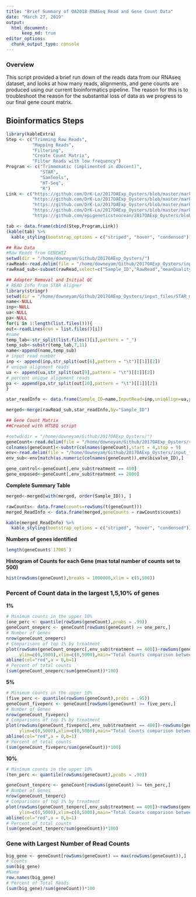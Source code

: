 ```yaml
---
title: "Brief Summary of OA2018 RNASeq Read and Gene Count Data"
date: "March 27, 2019"
output: 
  html_document:
      keep_md: true
editor_options: 
  chunk_output_type: console
---
```


### Overview
This script provided a brief run down of the reads data from our RNAseq dataset, and looks at how many reads, alignments, and gene counts are produced using our current bioinformatics pipeline. The reason for this is to troubleshoot the reason for the substantial loss of data as we progress to our final gene count matrix.

## Bioinformatics Steps
```r
library(kableExtra)
Step <- c("Trimming Raw Reads",
          "Mapping Reads",
          "Filtering",
          "Create Count Matrix",
          "Filter Reads with low frequency")
Program <- c("Trimmomatic (implimented in dDocent)",
             "STAR",
             "SamTools",
             "HT-Seq",
             "R")
Link <- c("https://github.com/DrK-Lo/2017OAExp_Oysters/blob/master/markdown_files/01B_CV17_RNA_Alignment_trimming.Rmd",
          "https://github.com/DrK-Lo/2017OAExp_Oysters/blob/master/markdown_files/01C_CV17_RNA_Alignment_ReadMapping.Rmd",
          "https://github.com/DrK-Lo/2017OAExp_Oysters/blob/master/markdown_files/01D_CV17_RNA_Alignment_Filtering.Rmd",
          "https://github.com/DrK-Lo/2017OAExp_Oysters/blob/master/markdown_files/02_CV17_RNA_createCountMatrix.Rmd",
          "https://github.com/epigeneticstoocean/2017OAExp_Oysters/blob/master/markdown_files/STAR_pipeline/03A_CV17_RNA_countFilteringandAnalysis.md")

tab <- data.frame(cbind(Step,Program,Link))
(kable(tab) %>%
  kable_styling(bootstrap_options = c("striped", "hover", "condensed")) -> s_table)
```
  
```r
## Raw Data
#Raw Reads from GENEWIZ
setwd(dir = "/home/downeyam/Github/2017OAExp_Oysters/")
rawRead<-read.delim(file = "/home/downeyam/Github/2017OAExp_Oysters/input_files/RNA/RNASeq_RawReadInfo_spaceDelim.txt",sep = " ",header = TRUE)
rawRead_sub<-subset(rawRead,select=c("Sample_ID","RawRead","meanQualityScore"))
```
  
```r
## Adapter Removal and Initial QC
# READ Info from STAR Aligner
library(stringr)
setwd(dir = "/home/downeyam/Github/2017OAExp_Oysters/input_files/STAR_metadata/temp/")
name<-NULL
inp<-NULL
ua<-NULL
pa<-NULL
for(i in 1:length(list.files())){
out<-readLines(con = list.files()[i])
#name
temp_lab<-str_split(list.files()[i],pattern = "_")
temp_sub<-substr(temp_lab,7,11)
name<-append(name,temp_sub)
# input read number
inp <- append(inp,str_split(out[6],pattern = "\t")[[1]][2])
# unique alignment reads
ua <- append(ua,str_split(out[9],pattern = "\t")[[1]][2])
# percent unique alignment reads
pa <- append(pa,str_split(out[10],pattern = "\t")[[1]][2])
}

star_readInfo <- data.frame(Sample_ID=name,InputRead=inp,uniqAlign=ua,perAlign=pa)

merged<-merge(rawRead_sub,star_readInfo,by="Sample_ID")
```
  
```r
## Gene Count Matrix
##Created with HTSEQ script

#setwd(dir = "/home/downeyam/Github/2017OAExp_Oysters/")
geneCount<-read.delim(file = "/home/downeyam/Github/2017OAExp_Oysters/results/C_virginica_gene_count_final.txt",sep = " ")
colnames(geneCount)<-substr(colnames(geneCount),start = 4,stop = 9)
env<-read.delim(file = "/home/downeyam/Github/2017OAExp_Oysters/input_files/Phenotype/trait_wc.csv",sep = ",")
env_sub<-env[match(as.numeric(colnames(geneCount)),env$bivalve_ID),]

gene_control<-geneCount[,env_sub$treatment == 400]
gene_exposed<-geneCount[,env_sub$treatment == 2800]
```
  
**Complete Summary Table**
```r
merged<-merged[with(merged, order(Sample_ID)), ]

rawCounts<- data.frame(counts=rowSums(t(geneCount)))
merged_ReadInfo <- data.frame(merged,geneCounts = rawCounts$counts)

kable(merged_ReadInfo) %>%
  kable_styling(bootstrap_options = c("striped", "hover", "condensed"))
```

**Numbers of genes identified**
```r
length(geneCount$`17005`)
```

**Histogram of Counts for each Gene (max total number of counts set to 500)**
```r
hist(rowSums(geneCount),breaks = 1000000,xlim = c(5,500))
```

### Percent of Count data in the largest 1,5,10% of genes
**1%**  
```r
# Minimum counts in the upper 10%
(one_perc <- quantile(rowSums(geneCount),probs = .99))
geneCount_oneperc <- geneCount[rowSums(geneCount) >= one_perc,]
# Number of Genes
nrow(geneCount_oneperc)
# Comparisons of top 1% by treatment
plot(rowSums(geneCount_oneperc[,env_sub$treatment == 400])~rowSums(geneCount_oneperc[,env_sub$treatment == 2800]),
     ylim=c(0,5000),xlim=c(0,5000),main="Total Counts comparison between treatment - top 1%",ylab= "pCO2 400",xlab="pCO2 2800")
abline(col="red",a = 0,b=1)
# Percent of total counts
(sum(geneCount_oneperc/sum(geneCount))*100)
```
**5%**
```r
# Minimum counts in the upper 10%
(five_perc <- quantile(rowSums(geneCount),probs = .95))
geneCount_fiveperc <- geneCount[rowSums(geneCount) >= five_perc,]
# Number of Genes
nrow(geneCount_fiveperc)
# Comparisons of top 1% by treatment
plot(rowSums(geneCount_fiveperc[,env_sub$treatment == 400])~rowSums(geneCount_fiveperc[,env_sub$treatment == 2800]),
     ylim=c(0,5000),xlim=c(0,5000),main="Total Counts comparison between treatment - top 5%",ylab= "pCO2 400",xlab="pCO2 2800")
abline(col="red",a = 0,b=1)
# Percent of total counts
(sum(geneCount_fiveperc/sum(geneCount))*100)
```
**10%**
```r
# Minimum counts in the upper 10%
(ten_perc <- quantile(rowSums(geneCount),probs = .90))

geneCount_tenperc <- geneCount[rowSums(geneCount) >= ten_perc,]
# Number of Genes
nrow(geneCount_tenperc)
# Comparisons of top 1% by treatment
plot(rowSums(geneCount_tenperc[,env_sub$treatment == 400])~rowSums(geneCount_tenperc[,env_sub$treatment == 2800]),
     ylim=c(0,5000),xlim=c(0,5000),main="Total Counts comparison between treatment - top 5%",ylab= "pCO2 400",xlab="pCO2 2800")
abline(col="red",a = 0,b=1)
# Percent of total counts
(sum(geneCount_tenperc/sum(geneCount))*100)
```
### Gene with Largest Number of Read Counts
```r
big_gene <- geneCount[rowSums(geneCount) == max(rowSums(geneCount)),]
# Counts
sum(big_gene)
#Name
row.names(big_gene)
# Percent of Total Reads
(sum(big_gene)/sum(geneCount))*100
```
